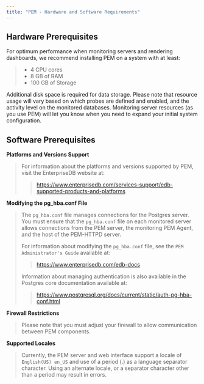 ```yaml
---
title: "PEM - Hardware and Software Requirements"
---
```


<div id="pem_hardware_software_requirements" class="registered_link"></div>

## Hardware Prerequisites

For optimum performance when monitoring servers and rendering dashboards, we recommend installing PEM on a system with at least:

> -   4 CPU cores
> -   8 GB of RAM
> -   100 GB of Storage

Additional disk space is required for data storage. Please note that resource usage will vary based on which probes are defined and enabled, and the activity level on the monitored databases. Monitoring server resources (as you use PEM) will let you know when you need to expand your initial system configuration.

<div id="software_prerequisites" class="registered_link"></div>

## Software Prerequisites

**Platforms and Versions Support**

> For information about the platforms and versions supported by PEM, visit the EnterpriseDB website at:
>
> > <https://www.enterprisedb.com/services-support/edb-supported-products-and-platforms>

**Modifying the pg_hba.conf File**

> The `pg_hba.conf` file manages connections for the Postgres server. You must ensure that the `pg_hba.conf` file on each monitored server allows connections from the PEM server, the monitoring PEM Agent, and the host of the PEM-HTTPD server.
>
> For information about modifying the `pg_hba.conf` file, see the `PEM Administrator's Guide` available at:
>
> > <https://www.enterprisedb.com/edb-docs>
>
> Information about managing authentication is also available in the Postgres core documentation available at:
>
> > <https://www.postgresql.org/docs/current/static/auth-pg-hba-conf.html>

**Firewall Restrictions**

> Please note that you must adjust your firewall to allow communication between PEM components.

**Supported Locales**

> Currently, the PEM server and web interface support a locale of `English(US) en_US` and use of a period (.) as a language separator character. Using an alternate locale, or a separator character other than a period may result in errors.
